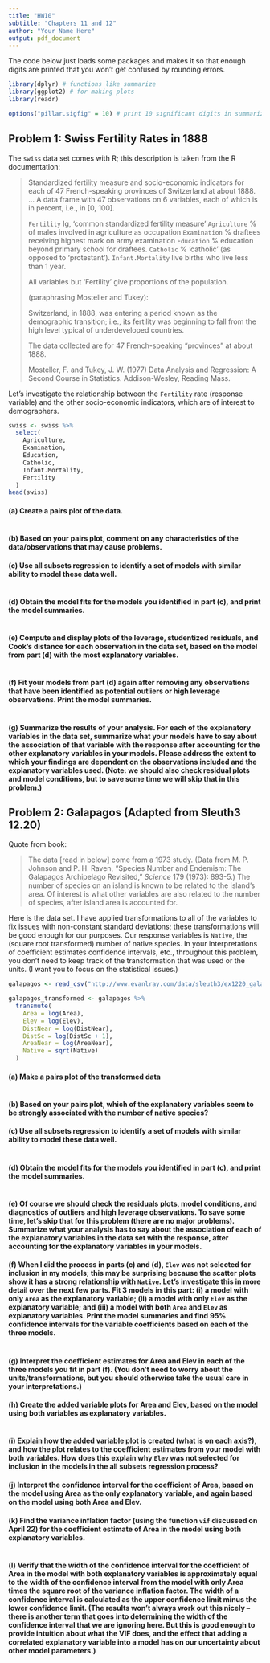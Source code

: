 ```yaml
---
title: "HW10"
subtitle: "Chapters 11 and 12"
author: "Your Name Here"
output: pdf_document
---
```


The code below just loads some packages and makes it so that enough digits are printed that you won't get confused by rounding errors.

```r
library(dplyr) # functions like summarize
library(ggplot2) # for making plots
library(readr)

options("pillar.sigfig" = 10) # print 10 significant digits in summarize output
```

## Problem 1: Swiss Fertility Rates in 1888

The `swiss` data set comes with R; this description is taken from the R documentation:

> Standardized fertility measure and socio-economic indicators for each of 47 French-speaking provinces of Switzerland at about 1888. ... A data frame with 47 observations on 6 variables, each of which is in percent, i.e., in [0, 100].
> 
> `Fertility`	Ig, ‘common standardized fertility measure’
> `Agriculture`	% of males involved in agriculture as occupation
> `Examination`	% draftees receiving highest mark on army examination
> `Education`	% education beyond primary school for draftees.
> `Catholic`	% ‘catholic’ (as opposed to ‘protestant’).
> `Infant.Mortality`	live births who live less than 1 year.
> 
> All variables but ‘Fertility’ give proportions of the population.
> 
> (paraphrasing Mosteller and Tukey):
>
> Switzerland, in 1888, was entering a period known as the demographic transition; i.e., its fertility was beginning to fall from the high level typical of underdeveloped countries.
> 
> The data collected are for 47 French-speaking “provinces” at about 1888.
>
> Mosteller, F. and Tukey, J. W. (1977) Data Analysis and Regression: A Second Course in Statistics. Addison-Wesley, Reading Mass.

Let's investigate the relationship between the `Fertility` rate (response variable) and the other socio-economic indicators, which are of interest to demographers.

```r
swiss <- swiss %>%
  select(
    Agriculture,
    Examination,
    Education,
    Catholic,
    Infant.Mortality,
    Fertility
  )
head(swiss)
```

#### (a) Create a pairs plot of the data.

```r

```

#### (b) Based on your pairs plot, comment on any characteristics of the data/observations that may cause problems.



#### (c) Use all subsets regression to identify a set of models with similar ability to model these data well.

```r

```

#### (d) Obtain the model fits for the models you identified in part (c), and print the model summaries.

```r

```

#### (e) Compute and display plots of the leverage, studentized residuals, and Cook's distance for each observation in the data set, based on the model from part (d) with the most explanatory variables.

```r

```

#### (f) Fit your models from part (d) again after removing any observations that have been identified as potential outliers or high leverage observations.  Print the model summaries.

```r

```

#### (g) Summarize the results of your analysis.  For each of the explanatory variables in the data set, summarize what your models have to say about the association of that variable with the response after accounting for the other explanatory variables in your models.  Please address the extent to which your findings are dependent on the observations included and the explanatory variables used.  (Note: we should also check residual plots and model conditions, but to save some time we will skip that in this problem.)



## Problem 2: Galapagos (Adapted from Sleuth3 12.20)

Quote from book:

> The data [read in below] come from a 1973 study. (Data from M. P. Johnson and P. H. Raven, "Species Number and Endemism: The Galapagos Archipelago Revisited," *Science* 179 (1973): 893-5.)  The number of species on an island is known to be related to the island's area.  Of interest is what other variables are also related to the number of species, after island area is accounted for.

Here is the data set.  I have applied transformations to all of the variables to fix issues with non-constant standard deviations; these transformations will be good enough for our purposes.  Our response variables is `Native`, the (square root transformed) number of native species.  In your interpretations of coefficient estimates confidence intervals, etc., throughout this problem, you don't need to keep track of the transformation that was used or the units.  (I want you to focus on the statistical issues.)

```r
galapagos <- read_csv("http://www.evanlray.com/data/sleuth3/ex1220_galapagos.csv")

galapagos_transformed <- galapagos %>%
  transmute(
    Area = log(Area),
    Elev = log(Elev),
    DistNear = log(DistNear),
    DistSc = log(DistSc + 1),
    AreaNear = log(AreaNear),
    Native = sqrt(Native)
  )
```

#### (a) Make a pairs plot of the transformed data

```r

```

#### (b) Based on your pairs plot, which of the explanatory variables seem to be strongly associated with the number of native species?



#### (c) Use all subsets regression to identify a set of models with similar ability to model these data well.

```r

```

#### (d) Obtain the model fits for the models you identified in part (c), and print the model summaries.

```r

```

#### (e) Of course we should check the residuals plots, model conditions, and diagnostics of outliers and high leverage observations.  To save some time, let's skip that for this problem (there are no major problems).  Summarize what your analysis has to say about the association of each of the explanatory variables in the data set with the response, after accounting for the explanatory variables in your models.



#### (f) When I did the process in parts (c) and (d), `Elev` was not selected for inclusion in my models; this may be surprising because the scatter plots show it has a strong relationship with `Native`.  Let's investigate this in more detail over the next few parts.  Fit 3 models in this part: (i) a model with only `Area` as the explanatory variable; (ii) a model with only `Elev` as the explanatory variable; and (iii) a model with both `Area` and `Elev` as explanatory variables.  Print the model summaries and find 95% confidence intervals for the variable coefficients based on each of the three models.

```r

```

#### (g) Interpret the coefficient estimates for Area and Elev in each of the three models you fit in part (f).  (You don't need to worry about the units/transformations, but you should otherwise take the usual care in your interpretations.)



#### (h) Create the added variable plots for Area and Elev, based on the model using both variables as explanatory variables.

```r

```

#### (i) Explain how the added variable plot is created (what is on each axis?), and how the plot relates to the coefficient estimates from your model with both variables.  How does this explain why `Elev` was not selected for inclusion in the models in the all subsets regression process?



#### (j) Interpret the confidence interval for the coefficient of Area, based on the model using Area as the only explanatory variable, and again based on the model using both Area and Elev.



#### (k) Find the variance inflation factor (using the function `vif` discussed on April 22) for the coefficient estimate of Area in the model using both explanatory variables.

```r

```

#### (l) Verify that the width of the confidence interval for the coefficient of Area in the model with both explanatory variables is approximately equal to the width of the confidence interval from the model with only Area times the square root of the variance inflation factor.  The width of a confidence interval is calculated as the upper confidence limit minus the lower confidence limit.  (The results won't always work out this nicely -- there is another term that goes into determining the width of the confidence interval that we are ignoring here.  But this is good enough to provide intuition about what the VIF does, and the effect that adding a correlated explanatory variable into a model has on our uncertainty about other model parameters.)

```r

```
